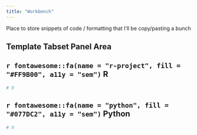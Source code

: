 ```yaml
---
title: "Workbench"
---
```


Place to store snippets of code / formatting that I'll be copy/pasting a bunch

## Template Tabset Panel Area

:::panel-tabset
## `r fontawesome::fa(name = "r-project", fill = "#FF9B00", a11y = "sem")` R

```r
# X
```

## `r fontawesome::fa(name = "python", fill = "#077DC2", a11y = "sem")` Python

```python
# X
```
:::

